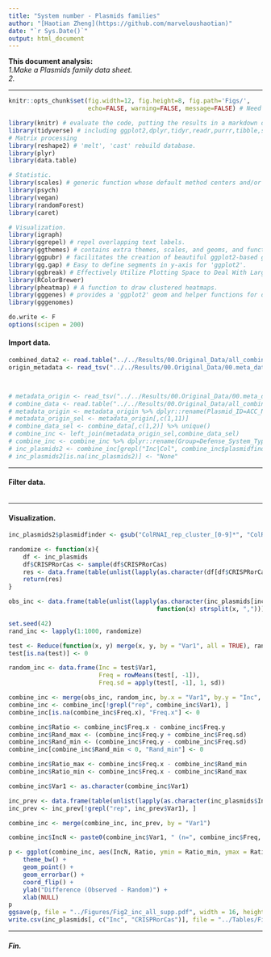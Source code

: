 ```yaml
---
title: "System number - Plasmids families"
author: "[Haotian Zheng](https://github.com/marveloushaotian)"
date: "`r Sys.Date()`"
output: html_document
---
```

**This document analysis:**  
*1.Make a Plasmids family data sheet.*  
*2.*  

***

```r
knitr::opts_chunk$set(fig.width=12, fig.height=8, fig.path='Figs/',
                      echo=FALSE, warning=FALSE, message=FALSE) # Need to change the path of the plot.

library(knitr) # evaluate the code, putting the results in a markdown document, which can then be converted to a variety of formats with pandoc.
library(tidyverse) # including ggplot2,dplyr,tidyr,readr,purrr,tibble,stringr,forcats.
# Matrix processing
library(reshape2) # 'melt', 'cast' rebuild database.
library(plyr)
library(data.table)

# Statistic.
library(scales) # generic function whose default method centers and/or scales the columns of a numeric matrix.
library(psych)
library(vegan)
library(randomForest)
library(caret)

# Visualization.
library(igraph)
library(ggrepel) # repel overlapping text labels.
library(ggthemes) # contains extra themes, scales, and geoms, and functions for and related to ggplot2.
library(ggpubr) # facilitates the creation of beautiful ggplot2-based graphs.
library(gg.gap) # Easy to define segments in y-axis for 'ggplot2'.
library(ggbreak) # Effectively Utilize Plotting Space to Deal With Large Datasets and Outliers.
library(RColorBrewer)
library(pheatmap) # A function to draw clustered heatmaps.
library(gggenes) # provides a 'ggplot2' geom and helper functions for draw- ing gene arrow maps.
library(gggenomes)

do.write <- F
options(scipen = 200)
```

#### Import data.
```r
combined_data2 <- read.table("../../Results/00.Original_Data/all_combined_data.txt", header = T, check.names = F, sep = "\t")
origin_metadata <- read_tsv("../../Results/00.Original_Data/00.meta_data/plsdb_filtered.tsv")



# metadata_origin <- read_tsv("../../Results/00.Original_Data/00.meta_data/plsdb_filtered.tsv")
# combine_data <- read.table("../../Results/00.Original_Data/all_combined_data.txt",header = T,check.names = F,sep = "\t")
# metadata_origin <- metadata_origin %>% dplyr::rename(Plasmid_ID=ACC_NUCCORE)
# metadata_origin_sel <- metadata_origin[,c(1,11)]
# combine_data_sel <- combine_data[,c(1,2)] %>% unique()
# combine_inc <- left_join(metadata_origin_sel,combine_data_sel)
# combine_inc <- combine_inc %>% dplyr::rename(Group=Defense_System_Type)
# inc_plasmids2 <- combine_inc[grepl("Inc|Col", combine_inc$plasmidfinder), ]
# inc_plasmids2[is.na(inc_plasmids2)] <- "None"
```

***

#### Filter data.
```r

```

***

#### Visualization.
```r
inc_plasmids2$plasmidfinder <- gsub("ColRNAI_rep_cluster_[0-9]*", "ColRNAI", inc_plasmids2$plasmidfinder)

randomize <- function(x){
    df <- inc_plasmids
    df$CRISPRorCas <- sample(df$CRISPRorCas)
    res <- data.frame(table(unlist(lapply(as.character(df[df$CRISPRorCas, "Inc"]), function(x) strsplit(x, ",")))))
    return(res)
}

obs_inc <- data.frame(table(unlist(lapply(as.character(inc_plasmids[inc_plasmids$CRISPRorCas, "Inc"]),
                                         function(x) strsplit(x, ",")))))

set.seed(42)
rand_inc <- lapply(1:1000, randomize)

test <- Reduce(function(x, y) merge(x, y, by = "Var1", all = TRUE), rand_inc)
test[is.na(test)] <- 0

random_inc <- data.frame(Inc = test$Var1,
                         Freq = rowMeans(test[, -1]),
                         Freq.sd = apply(test[, -1], 1, sd))

combine_inc <- merge(obs_inc, random_inc, by.x = "Var1", by.y = "Inc", all = TRUE)
combine_inc <- combine_inc[!grepl("rep", combine_inc$Var1), ]
combine_inc[is.na(combine_inc$Freq.x), "Freq.x"] <- 0

combine_inc$Ratio <- combine_inc$Freq.x - combine_inc$Freq.y
combine_inc$Rand_max <- (combine_inc$Freq.y + combine_inc$Freq.sd)
combine_inc$Rand_min <- (combine_inc$Freq.y - combine_inc$Freq.sd)
combine_inc[combine_inc$Rand_min < 0, "Rand_min"] <- 0

combine_inc$Ratio_max <- combine_inc$Freq.x - combine_inc$Rand_min
combine_inc$Ratio_min <- combine_inc$Freq.x - combine_inc$Rand_max

combine_inc$Var1 <- as.character(combine_inc$Var1)

inc_prev <- data.frame(table(unlist(lapply(as.character(inc_plasmids$Inc), function(x) strsplit(x, ",")))))
inc_prev <- inc_prev[!grepl("rep", inc_prev$Var1), ]

combine_inc <- merge(combine_inc, inc_prev, by = "Var1")

combine_inc$IncN <- paste0(combine_inc$Var1, " (n=", combine_inc$Freq, ")")

p <- ggplot(combine_inc, aes(IncN, Ratio, ymin = Ratio_min, ymax = Ratio_max)) +
    theme_bw() +
    geom_point() +
    geom_errorbar() +
    coord_flip() +
    ylab("Difference (Observed - Random)") +
    xlab(NULL)
p
ggsave(p, file = "../Figures/Fig2_inc_all_supp.pdf", width = 16, height = 16, units = "cm")
write.csv(inc_plasmids[, c("Inc", "CRISPRorCas")], file = "../Tables/Fig2_Inc.csv", quote = FALSE, row.names = FALSE)
```

***

##### Fin.